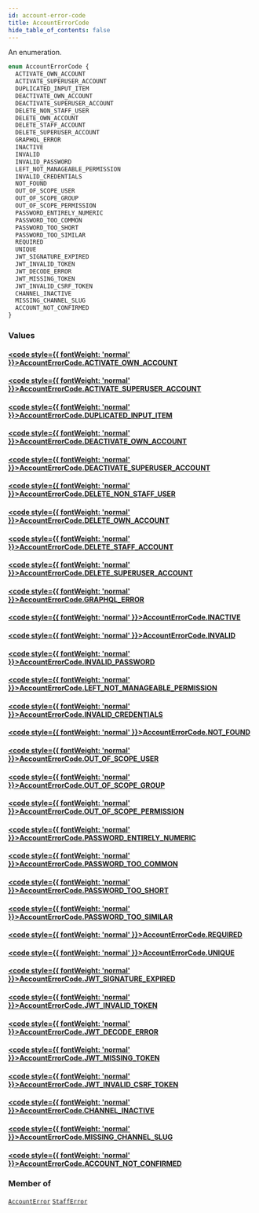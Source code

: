 ```yaml
---
id: account-error-code
title: AccountErrorCode
hide_table_of_contents: false
---
```








An enumeration.

```graphql
enum AccountErrorCode {
  ACTIVATE_OWN_ACCOUNT
  ACTIVATE_SUPERUSER_ACCOUNT
  DUPLICATED_INPUT_ITEM
  DEACTIVATE_OWN_ACCOUNT
  DEACTIVATE_SUPERUSER_ACCOUNT
  DELETE_NON_STAFF_USER
  DELETE_OWN_ACCOUNT
  DELETE_STAFF_ACCOUNT
  DELETE_SUPERUSER_ACCOUNT
  GRAPHQL_ERROR
  INACTIVE
  INVALID
  INVALID_PASSWORD
  LEFT_NOT_MANAGEABLE_PERMISSION
  INVALID_CREDENTIALS
  NOT_FOUND
  OUT_OF_SCOPE_USER
  OUT_OF_SCOPE_GROUP
  OUT_OF_SCOPE_PERMISSION
  PASSWORD_ENTIRELY_NUMERIC
  PASSWORD_TOO_COMMON
  PASSWORD_TOO_SHORT
  PASSWORD_TOO_SIMILAR
  REQUIRED
  UNIQUE
  JWT_SIGNATURE_EXPIRED
  JWT_INVALID_TOKEN
  JWT_DECODE_ERROR
  JWT_MISSING_TOKEN
  JWT_INVALID_CSRF_TOKEN
  CHANNEL_INACTIVE
  MISSING_CHANNEL_SLUG
  ACCOUNT_NOT_CONFIRMED
}
```


### Values

#### [<code style={{ fontWeight: 'normal' }}>AccountErrorCode.<b>ACTIVATE_OWN_ACCOUNT</b></code>](#) 
> 
> 

#### [<code style={{ fontWeight: 'normal' }}>AccountErrorCode.<b>ACTIVATE_SUPERUSER_ACCOUNT</b></code>](#) 
> 
> 

#### [<code style={{ fontWeight: 'normal' }}>AccountErrorCode.<b>DUPLICATED_INPUT_ITEM</b></code>](#) 
> 
> 

#### [<code style={{ fontWeight: 'normal' }}>AccountErrorCode.<b>DEACTIVATE_OWN_ACCOUNT</b></code>](#) 
> 
> 

#### [<code style={{ fontWeight: 'normal' }}>AccountErrorCode.<b>DEACTIVATE_SUPERUSER_ACCOUNT</b></code>](#) 
> 
> 

#### [<code style={{ fontWeight: 'normal' }}>AccountErrorCode.<b>DELETE_NON_STAFF_USER</b></code>](#) 
> 
> 

#### [<code style={{ fontWeight: 'normal' }}>AccountErrorCode.<b>DELETE_OWN_ACCOUNT</b></code>](#) 
> 
> 

#### [<code style={{ fontWeight: 'normal' }}>AccountErrorCode.<b>DELETE_STAFF_ACCOUNT</b></code>](#) 
> 
> 

#### [<code style={{ fontWeight: 'normal' }}>AccountErrorCode.<b>DELETE_SUPERUSER_ACCOUNT</b></code>](#) 
> 
> 

#### [<code style={{ fontWeight: 'normal' }}>AccountErrorCode.<b>GRAPHQL_ERROR</b></code>](#) 
> 
> 

#### [<code style={{ fontWeight: 'normal' }}>AccountErrorCode.<b>INACTIVE</b></code>](#) 
> 
> 

#### [<code style={{ fontWeight: 'normal' }}>AccountErrorCode.<b>INVALID</b></code>](#) 
> 
> 

#### [<code style={{ fontWeight: 'normal' }}>AccountErrorCode.<b>INVALID_PASSWORD</b></code>](#) 
> 
> 

#### [<code style={{ fontWeight: 'normal' }}>AccountErrorCode.<b>LEFT_NOT_MANAGEABLE_PERMISSION</b></code>](#) 
> 
> 

#### [<code style={{ fontWeight: 'normal' }}>AccountErrorCode.<b>INVALID_CREDENTIALS</b></code>](#) 
> 
> 

#### [<code style={{ fontWeight: 'normal' }}>AccountErrorCode.<b>NOT_FOUND</b></code>](#) 
> 
> 

#### [<code style={{ fontWeight: 'normal' }}>AccountErrorCode.<b>OUT_OF_SCOPE_USER</b></code>](#) 
> 
> 

#### [<code style={{ fontWeight: 'normal' }}>AccountErrorCode.<b>OUT_OF_SCOPE_GROUP</b></code>](#) 
> 
> 

#### [<code style={{ fontWeight: 'normal' }}>AccountErrorCode.<b>OUT_OF_SCOPE_PERMISSION</b></code>](#) 
> 
> 

#### [<code style={{ fontWeight: 'normal' }}>AccountErrorCode.<b>PASSWORD_ENTIRELY_NUMERIC</b></code>](#) 
> 
> 

#### [<code style={{ fontWeight: 'normal' }}>AccountErrorCode.<b>PASSWORD_TOO_COMMON</b></code>](#) 
> 
> 

#### [<code style={{ fontWeight: 'normal' }}>AccountErrorCode.<b>PASSWORD_TOO_SHORT</b></code>](#) 
> 
> 

#### [<code style={{ fontWeight: 'normal' }}>AccountErrorCode.<b>PASSWORD_TOO_SIMILAR</b></code>](#) 
> 
> 

#### [<code style={{ fontWeight: 'normal' }}>AccountErrorCode.<b>REQUIRED</b></code>](#) 
> 
> 

#### [<code style={{ fontWeight: 'normal' }}>AccountErrorCode.<b>UNIQUE</b></code>](#) 
> 
> 

#### [<code style={{ fontWeight: 'normal' }}>AccountErrorCode.<b>JWT_SIGNATURE_EXPIRED</b></code>](#) 
> 
> 

#### [<code style={{ fontWeight: 'normal' }}>AccountErrorCode.<b>JWT_INVALID_TOKEN</b></code>](#) 
> 
> 

#### [<code style={{ fontWeight: 'normal' }}>AccountErrorCode.<b>JWT_DECODE_ERROR</b></code>](#) 
> 
> 

#### [<code style={{ fontWeight: 'normal' }}>AccountErrorCode.<b>JWT_MISSING_TOKEN</b></code>](#) 
> 
> 

#### [<code style={{ fontWeight: 'normal' }}>AccountErrorCode.<b>JWT_INVALID_CSRF_TOKEN</b></code>](#) 
> 
> 

#### [<code style={{ fontWeight: 'normal' }}>AccountErrorCode.<b>CHANNEL_INACTIVE</b></code>](#) 
> 
> 

#### [<code style={{ fontWeight: 'normal' }}>AccountErrorCode.<b>MISSING_CHANNEL_SLUG</b></code>](#) 
> 
> 

#### [<code style={{ fontWeight: 'normal' }}>AccountErrorCode.<b>ACCOUNT_NOT_CONFIRMED</b></code>](#) 
> 
> 



### Member of

[`AccountError`](../../../developer/api-reference/objects/account-error)  <Badge class="secondary" text="object"/><Bullet />[`StaffError`](../../../developer/api-reference/objects/staff-error)  <Badge class="secondary" text="object"/>



